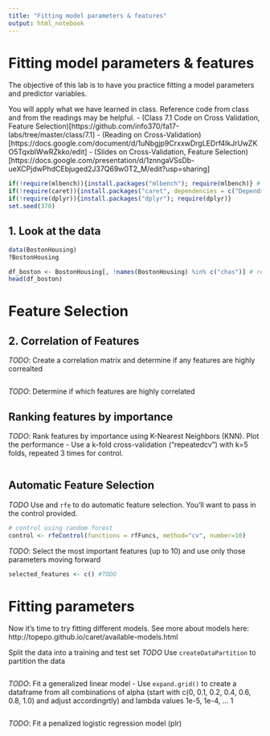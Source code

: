 ```yaml
---
title: "Fitting model parameters & features"
output: html_notebook
---
```


# Fitting model parameters & features
The objective of this lab is to have you practice fitting a model parameters and predictor variables.

You will apply what we have learned in class. Reference code from class and from the readings may be helpful. - (Class 7.1 Code on Cross Validation, Feature Selection)[https://github.com/info370/fa17-labs/tree/master/class/7.1]
- (Reading on Cross-Validation)[https://docs.google.com/document/d/1uNbgjp9CrxxwDrgLEDrf4IkJrUwZKO5TqxblWwRZkko/edit]
- (Slides on Cross-Validation, Feature Selection)[https://docs.google.com/presentation/d/1znngaVSsDb-ueXCPjdwPhdCEbjuged2J37Q69w0T2_M/edit?usp=sharing]


```r
if(!require(mlbench)){install.packages("mlbench"); require(mlbench)} # common datasets to use
if(!require(caret)){install.packages("caret", dependencies = c("Depends", "Suggests")); require(caret)} # ML package and its dependencies. This will take awhile!
if(!require(dplyr)){install.packages("dplyr"); require(dplyr)}
set.seed(370)
```

## 1. Look at the data
```r
data(BostonHousing)
?BostonHousing

df_boston <- BostonHousing[, !names(BostonHousing) %in% c("chas")] # removing charles river tract b/c not numeric
head(df_boston)
```

# Feature Selection

## 2. Correlation of Features
*TODO*: Create a correlation matrix and determine if any features are highly correalted
```r
 
```
*TODO*: Determine if which features are highly correlated

## Ranking features by importance
*TODO*: Rank features by importance using K-Nearest Neighbors (KNN). Plot the performance
- Use a k-fold cross-validation ("repeatedcv") with k=5 folds, repeated 3 times for control.
```r
 
```

## Automatic Feature Selection
*TODO* Use and `rfe` to do automatic feature selection. You'll want to pass in the control provided.
```r
# control using random forest
control <- rfeControl(functions = rfFuncs, method="cv", number=10)

```

*TODO*: Select the most important features (up to 10) and use only those parameters moving forward
```r
selected_features <- c() #TODO
```


# Fitting parameters
Now it's time to try fitting different models. See more about models here: http://topepo.github.io/caret/available-models.html

Split the data into a training and test set
*TODO* Use `createDataPartition` to partition the data
```r
 
```

*TODO*: Fit a generalized linear model
- Use `expand.grid()` to create a dataframe from all combinations of alpha (start with c(0, 0.1, 0.2, 0.4, 0.6, 0.8, 1.0) and adjust accordingrtly) and lambda values 1e-5, 1e-4, ... 1
```r
 
```

*TODO*: Fit a penalized logistic regression model (plr)
```r

```

